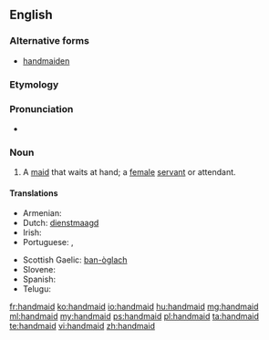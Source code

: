 ==English==

===Alternative forms===
* [[handmaiden]]

===Etymology===
{{compound|hand|maid}}

{{etystub}}

===Pronunciation===
* {{a|US}} {{IPA|/ˈhændˌmeɪd/}}

===Noun===
{{en-noun}}

# A [[maid]] that waits at hand; a [[female]] [[servant]] or attendant.

====Translations====
{{trans-top|maid that waits at hand}}
* Armenian: {{t|hy|աղախին|tr=aġaxin}}
* Dutch: [[dienstmaagd]]
* Irish: {{t|ga|bansclábhaí|m}}
* Portuguese: {{t+|pt|empregada|f}},  {{t+|pt|donzela|f}}
{{trans-mid}}
* Scottish Gaelic: [[ban-òglach]] {{f}}
* Slovene: {{t|sl|služkinja|f}}
* Spanish: {{t+|es|azafata}}
* Telugu: {{t+|te|దాసి}}
{{trans-bottom}}

[[fr:handmaid]]
[[ko:handmaid]]
[[io:handmaid]]
[[hu:handmaid]]
[[mg:handmaid]]
[[ml:handmaid]]
[[my:handmaid]]
[[ps:handmaid]]
[[pl:handmaid]]
[[ta:handmaid]]
[[te:handmaid]]
[[vi:handmaid]]
[[zh:handmaid]]